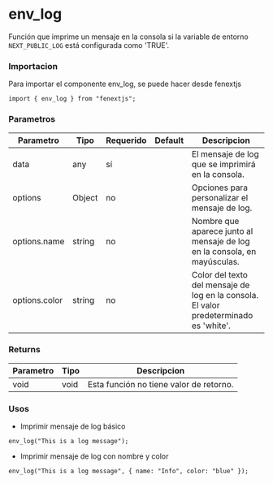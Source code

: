 # env_log

Función que imprime un mensaje en la consola si la variable de entorno `NEXT_PUBLIC_LOG` está configurada como 'TRUE'.

### Importacion

Para importar el componente env_log, se puede hacer desde fenextjs

```tsx copy
import { env_log } from "fenextjs";
```

### Parametros

| Parametro | Tipo | Requerido | Default | Descripcion |
| --------- | ---- | --------- | ------- | ----------- |
| data | any | sí |  | El mensaje de log que se imprimirá en la consola. |
| options | Object | no |  | Opciones para personalizar el mensaje de log. |
| options.name | string | no |  | Nombre que aparece junto al mensaje de log en la consola, en mayúsculas. |
| options.color | string | no |  | Color del texto del mensaje de log en la consola. El valor predeterminado es 'white'. |
### Returns

| Parametro | Tipo | Descripcion |
| --------- | ---- | ----------- |
| void | void  | Esta función no tiene valor de retorno. |
### Usos

- Imprimir mensaje de log básico

```tsx copy
env_log("This is a log message");
```

- Imprimir mensaje de log con nombre y color

```tsx copy
env_log("This is a log message", { name: "Info", color: "blue" });
```

